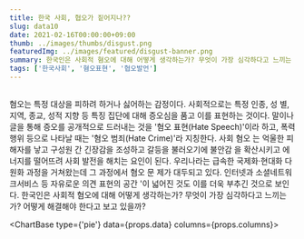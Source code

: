 ```yaml
---
title: 한국 사회, 협오가 짙어지나??
slug: data10
date: 2021-02-16T00:00:00+09:00
thumb: ../images/thumbs/disgust.png
featuredImg: ../images/featured/disgust-banner.png
summary: 한국인은 사회적 혐오에 대해 어떻게 생각하는가? 무엇이 가장 심각하다고 느끼는 가? 어떻게 해결해야 한다고 보고 있을까?
tags: ['한국사회', '혐오표현', '협오발언']
---
```


## 

혐오는 특정 대상을 피하려 하거나 싫어하는 감정이다. 사회적으로는 특정 인종, 성 별, 지역, 종교, 성적 지향 등 특징 집단에 대해 증오심을 품고 이를 표현하는 것이다. 말이나 글을 통해 증오를 공개적으로 드러내는 것을 '혐오 표현(Hate Speech)'이라 하고, 폭력 행위 등으로 나타날 때는 '혐오 범죄(Hate Crime)'라 지칭한다. 사회 혐오 는 억울한 피해자를 낳고 구성원 간 긴장감을 조성하고 갈등을 불러오기에 불안감 을 확산시키고 에너지를 떨어뜨려 사회 발전을 해치는 요인이 된다.
우리나라는 급속한 국제화·현대화 다원화 과정을 거쳐왔는데 그 과정에서 혐오 문 제가 대두되고 있다. 인터넷과 소셜네트워크서비스 등 자유로운 의견 표현의 공간 '이 넓어진 것도 이를 더욱 부추긴 것으로 보인다.
한국인은 사회적 혐오에 대해 어떻게 생각하는가? 무엇이 가장 심각하다고 느끼는 가? 어떻게 해결해야 한다고 보고 있을까?


<ChartBase type={'pie'} data={props.data} columns={props.columns}></ChartBase>
